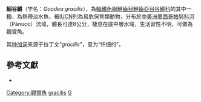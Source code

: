 {{Speciesbox
| taxon = Goodea gracilis
| binomial_authority = [[Hubbs|Hubbs]] & [[Turner|Turner]], 1939
| status = VU
| status_system = IUCN3.1
}}

'''細谷鱂'''（学名：''Goodea gracilis''），為[[輻鰭魚綱|輻鰭魚綱]][[鯉齒目|鯉齒目]][[鯉齒亞目|鯉齒亞目]][[谷鱂科|谷鱂科]]的其中一[[種|種]]，為熱帶淡水魚，被[[IUCN|IUCN]]列為易危保育類動物，分布於[[中美洲|中美洲]][[墨西哥|墨西哥]][[帕努科河|帕努科河]]（Pánuco）流域，體長可達8公分，棲息在底中層水域，生活習性不明，可做為觀賞魚。

其[[种加词|种加词]]来源于拉丁文“''gracilis''”，意为“纤细的”。

== 參考文獻 ==
*{{FishBase_species|genus=Goodea|species=gracilis|year=2014|month=10}}

{{魚類小作品}}
{{Taxonbar}}
[[Category:觀賞魚|Category:觀賞魚]]
[[Category:谷鱂屬|gracilis]]
[[Category:1939年描述的魚類|G]]